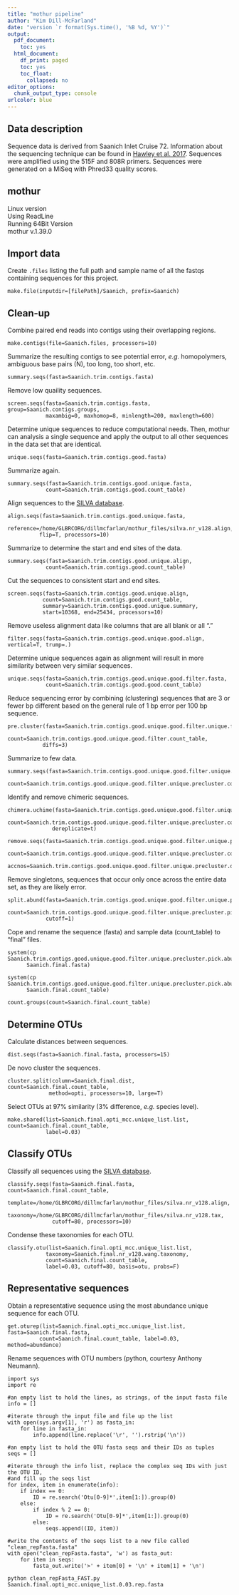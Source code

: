 ```yaml
---
title: "mothur pipeline"
author: "Kim Dill-McFarland"
date: "version `r format(Sys.time(), '%B %d, %Y')`"
output:
  pdf_document:
    toc: yes
  html_document:
    df_print: paged
    toc: yes
    toc_float:
      collapsed: no
editor_options:
  chunk_output_type: console
urlcolor: blue
---
```

## Data description
Sequence data is derived from Saanich Inlet Cruise 72. Information about the sequencing technique can be found in [Hawley et al. 2017](https://github.com/EDUCE-UBC/MICB425/tree/master/Module_03/Readings). Sequences were amplified using the 515F and 808R primers. Sequences were generated on a MiSeq with Phred33 quality scores. 

## mothur
Linux version  
Using ReadLine  
Running 64Bit Version  
mothur v.1.39.0

## Import data
Create `.files` listing the full path and sample name of all the fastqs containing sequences for this project.  
```{}
make.file(inputdir=[filePath]/Saanich, prefix=Saanich)
```

## Clean-up
Combine paired end reads into contigs using their overlapping regions.
```{}
make.contigs(file=Saanich.files, processors=10)
```

Summarize the resulting contigs to see potential error, *e.g.* homopolymers, ambiguous base pairs (N), too long, too short, etc.  
```{}
summary.seqs(fasta=Saanich.trim.contigs.fasta)
```

Remove low quaility sequences.  
```{}
screen.seqs(fasta=Saanich.trim.contigs.fasta, group=Saanich.contigs.groups, 
            maxambig=0, maxhomop=8, minlength=200, maxlength=600)
```

Determine unique sequences to reduce computational needs. Then, mothur can analysis a single sequence and apply the output to all other sequences in the data set that are identical.  
```{}
unique.seqs(fasta=Saanich.trim.contigs.good.fasta)
```

Summarize again.  
```{}
summary.seqs(fasta=Saanich.trim.contigs.good.unique.fasta,
            count=Saanich.trim.contigs.good.count_table)
```

Align sequences to the [SILVA database](https://www.arb-silva.de/).  
```{}
align.seqs(fasta=Saanich.trim.contigs.good.unique.fasta,
          reference=/home/GLBRCORG/dillmcfarlan/mothur_files/silva.nr_v128.align,
          flip=T, processors=10)
```

Summarize to determine the start and end sites of the data.  
```{}
summary.seqs(fasta=Saanich.trim.contigs.good.unique.align,
            count=Saanich.trim.contigs.good.count_table)
```

Cut the sequences to consistent start and end sites.  
```{}
screen.seqs(fasta=Saanich.trim.contigs.good.unique.align,
           count=Saanich.trim.contigs.good.count_table,
           summary=Saanich.trim.contigs.good.unique.summary,
           start=10368, end=25434, processors=10)
```

Remove useless alignment data like columns that are all blank or all "."  
```{}
filter.seqs(fasta=Saanich.trim.contigs.good.unique.good.align, vertical=T, trump=.)
```

Determine unique sequences again as alignment will result in more similarity between very similar sequences.  
```{}
unique.seqs(fasta=Saanich.trim.contigs.good.unique.good.filter.fasta,
            count=Saanich.trim.contigs.good.good.count_table)
```

Reduce sequencing error by combining (clustering) sequences that are 3 or fewer bp different based on the general rule of 1 bp error per 100 bp sequence.  
```{}
pre.cluster(fasta=Saanich.trim.contigs.good.unique.good.filter.unique.fasta,
           count=Saanich.trim.contigs.good.unique.good.filter.count_table,
           diffs=3)
```

Summarize to few data.  
```{}
summary.seqs(fasta=Saanich.trim.contigs.good.unique.good.filter.unique.precluster.fasta,
             count=Saanich.trim.contigs.good.unique.good.filter.unique.precluster.count_table)
```

Identify and remove chimeric sequences.  
```{}
chimera.uchime(fasta=Saanich.trim.contigs.good.unique.good.filter.unique.precluster.fasta,
              count=Saanich.trim.contigs.good.unique.good.filter.unique.precluster.count_table,
              dereplicate=t)
``` 

```{}
remove.seqs(fasta=Saanich.trim.contigs.good.unique.good.filter.unique.precluster.fasta,
            count=Saanich.trim.contigs.good.unique.good.filter.unique.precluster.count_table,
            accnos=Saanich.trim.contigs.good.unique.good.filter.unique.precluster.denovo.uchime.accnos)
```

Remove singletons, sequences that occur only once across the entire data set, as they are likely error.  
```{}
split.abund(fasta=Saanich.trim.contigs.good.unique.good.filter.unique.precluster.pick.fasta,
            count=Saanich.trim.contigs.good.unique.good.filter.unique.precluster.pick.count_table,
            cutoff=1)
```

Cope and rename the sequence (fasta) and sample data (count_table) to "final" files.  
```{}
system(cp Saanich.trim.contigs.good.unique.good.filter.unique.precluster.pick.abund.fasta
      Saanich.final.fasta)
```
```{}
system(cp Saanich.trim.contigs.good.unique.good.filter.unique.precluster.pick.abund.count_table
      Saanich.final.count_table)
```
```{}
count.groups(count=Saanich.final.count_table)
```

## Determine OTUs
Calculate distances between sequences.  
```{}
dist.seqs(fasta=Saanich.final.fasta, processors=15)
```

De novo cluster the sequences.  
```{}
cluster.split(column=Saanich.final.dist, count=Saanich.final.count_table,
             method=opti, processors=10, large=T)
```

Select OTUs at 97% similarity (3% difference, *e.g.* species level).  
```{}
make.shared(list=Saanich.final.opti_mcc.unique_list.list, count=Saanich.final.count_table,
            label=0.03)
```

## Classify OTUs
Classify all sequences using the [SILVA database](https://www.arb-silva.de/).  
```{}
classify.seqs(fasta=Saanich.final.fasta, count=Saanich.final.count_table,
              template=/home/GLBRCORG/dillmcfarlan/mothur_files/silva.nr_v128.align,
              taxonomy=/home/GLBRCORG/dillmcfarlan/mothur_files/silva.nr_v128.tax,
              cutoff=80, processors=10)
```

Condense these taxonomies for each OTU.  
```{}
classify.otu(list=Saanich.final.opti_mcc.unique_list.list,
            taxonomy=Saanich.final.nr_v128.wang.taxonomy,
            count=Saanich.final.count_table,
            label=0.03, cutoff=80, basis=otu, probs=F)
```

## Representative sequences
Obtain a representative sequence using the most abundance unique sequence for each OTU.
```{}
get.oturep(list=Saanich.final.opti_mcc.unique_list.list, fasta=Saanich.final.fasta,
          count=Saanich.final.count_table, label=0.03, method=abundance)
```

Rename sequences with OTU numbers (python, courtesy Anthony Neumann).
```
import sys
import re

#an empty list to hold the lines, as strings, of the input fasta file
info = []

#iterate through the input file and file up the list
with open(sys.argv[1], 'r') as fasta_in:
    for line in fasta_in:
        info.append(line.replace('\r', '').rstrip('\n'))

#an empty list to hold the OTU fasta seqs and their IDs as tuples
seqs = []

#iterate through the info list, replace the complex seq IDs with just the OTU ID,
#and fill up the seqs list
for index, item in enumerate(info):
    if index == 0:
        ID = re.search('Otu[0-9]*',item[1:]).group(0)
    else:
        if index % 2 == 0:
            ID = re.search('Otu[0-9]*',item[1:]).group(0)
        else:
            seqs.append((ID, item))

#write the contents of the seqs list to a new file called "clean_repFasta.fasta"
with open("clean_repFasta.fasta", 'w') as fasta_out:
    for item in seqs:
        fasta_out.write('>' + item[0] + '\n' + item[1] + '\n')
```

```
python clean_repFasta_FAST.py Saanich.final.opti_mcc.unique_list.0.03.rep.fasta
```